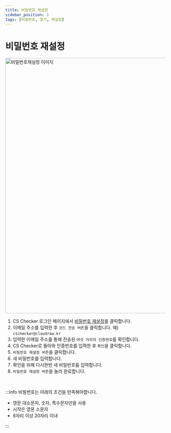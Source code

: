 ```yaml
---
title: 비밀번호 재설정
sidebar_position: 3
tags: [비밀번호, 찾기, 재설정]
---
```



# 비밀번호 재설정

<img width="800" src={findPw} alt="비밀번호재설정 이미지" />

1. CS Checker 로그인 페이지에서 [비밀번호 재설정](/docs/find/findpw)를 클릭합니다.
2. 이메일 주소를 입력한 후 `코드 전송 버튼`을 클릭합니다. 예) `cschecker@cloudraw.kr`
3. 입력한 이메일 주소를 통해 전송된 `여섯 자리의 인증번호`를 확인합니다.
4. CS Checker로 돌아와 인증번호를 입력한 후 `확인`을 클릭합니다.
5. `비밀번호 재설정 버튼`을 클릭합니다.
6. 새 비밀번호를 입력합니다.
7. 확인을 위해 다시한번 새 비밀번호를 입력합니다.
8. `비밀번호 재설정 버튼`을 눌러 완료합니다.

<p>&nbsp;</p>

:::info
비빌번호는 아래의 조건을 만족해야합니다.

-   영문 대소문자, 숫자, 특수문자만을 사용
-   시작은 영문 소문자
-   8자리 이상 20자리 이내

:::
